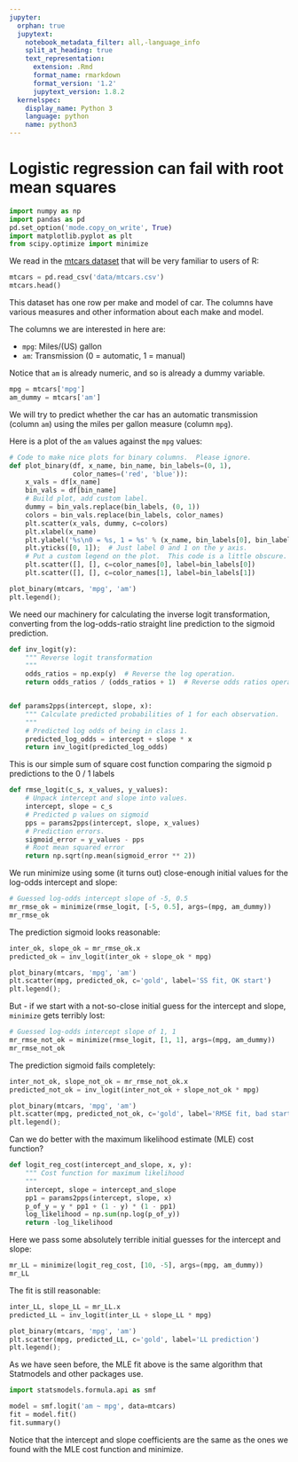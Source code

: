 ```yaml
---
jupyter:
  orphan: true
  jupytext:
    notebook_metadata_filter: all,-language_info
    split_at_heading: true
    text_representation:
      extension: .Rmd
      format_name: rmarkdown
      format_version: '1.2'
      jupytext_version: 1.8.2
  kernelspec:
    display_name: Python 3
    language: python
    name: python3
---
```


# Logistic regression can fail with root mean squares

```python
import numpy as np
import pandas as pd
pd.set_option('mode.copy_on_write', True)
import matplotlib.pyplot as plt
from scipy.optimize import minimize
```

We read in the [mtcars
dataset](https://www.rdocumentation.org/packages/datasets/versions/3.6.2/topics/mtcars)
that will be very familiar to users of R:

```python
mtcars = pd.read_csv('data/mtcars.csv')
mtcars.head()
```

This dataset has one row per make and model of car.  The columns have various
measures and other information about each make and model.

The columns we are interested in here are:

* `mpg`: Miles/(US) gallon
* `am`: Transmission (0 = automatic, 1 = manual)

Notice that `am` is already numeric, and so is already a dummy variable.

```python
mpg = mtcars['mpg']
am_dummy = mtcars['am']
```

We will try to predict whether the car has an automatic transmission (column
`am`) using the miles per gallon measure (column `mpg`).

Here is a plot of the `am` values against the `mpg` values:

```python
# Code to make nice plots for binary columns.  Please ignore.
def plot_binary(df, x_name, bin_name, bin_labels=(0, 1),
                color_names=('red', 'blue')):
    x_vals = df[x_name]
    bin_vals = df[bin_name]
    # Build plot, add custom label.
    dummy = bin_vals.replace(bin_labels, (0, 1))
    colors = bin_vals.replace(bin_labels, color_names)
    plt.scatter(x_vals, dummy, c=colors)
    plt.xlabel(x_name)
    plt.ylabel('%s\n0 = %s, 1 = %s' % (x_name, bin_labels[0], bin_labels[1]))
    plt.yticks([0, 1]);  # Just label 0 and 1 on the y axis.
    # Put a custom legend on the plot.  This code is a little obscure.
    plt.scatter([], [], c=color_names[0], label=bin_labels[0])
    plt.scatter([], [], c=color_names[1], label=bin_labels[1])
```

```python
plot_binary(mtcars, 'mpg', 'am')
plt.legend();
```

We need our machinery for calculating the inverse logit transformation,
converting from the log-odds-ratio straight line prediction to the sigmoid
prediction.

```python
def inv_logit(y):
    """ Reverse logit transformation
    """
    odds_ratios = np.exp(y)  # Reverse the log operation.
    return odds_ratios / (odds_ratios + 1)  # Reverse odds ratios operation.


def params2pps(intercept, slope, x):
    """ Calculate predicted probabilities of 1 for each observation.
    """
    # Predicted log odds of being in class 1.
    predicted_log_odds = intercept + slope * x
    return inv_logit(predicted_log_odds)
```

This is our simple sum of square cost function comparing the sigmoid p
predictions to the 0 / 1 labels

```python
def rmse_logit(c_s, x_values, y_values):
    # Unpack intercept and slope into values.
    intercept, slope = c_s
    # Predicted p values on sigmoid
    pps = params2pps(intercept, slope, x_values)
    # Prediction errors.
    sigmoid_error = y_values - pps
    # Root mean squared error
    return np.sqrt(np.mean(sigmoid_error ** 2))
```

We run minimize using some (it turns out) close-enough initial values for the
log-odds intercept and slope:

```python
# Guessed log-odds intercept slope of -5, 0.5
mr_rmse_ok = minimize(rmse_logit, [-5, 0.5], args=(mpg, am_dummy))
mr_rmse_ok
```

The prediction sigmoid looks reasonable:

```python
inter_ok, slope_ok = mr_rmse_ok.x
predicted_ok = inv_logit(inter_ok + slope_ok * mpg)
```

```python
plot_binary(mtcars, 'mpg', 'am')
plt.scatter(mpg, predicted_ok, c='gold', label='SS fit, OK start')
plt.legend();
```

But - if we start with a not-so-close initial guess for the intercept and
slope, `minimize` gets terribly lost:

```python
# Guessed log-odds intercept slope of 1, 1
mr_rmse_not_ok = minimize(rmse_logit, [1, 1], args=(mpg, am_dummy))
mr_rmse_not_ok
```

The prediction sigmoid fails completely:

```python
inter_not_ok, slope_not_ok = mr_rmse_not_ok.x
predicted_not_ok = inv_logit(inter_not_ok + slope_not_ok * mpg)
```

```python
plot_binary(mtcars, 'mpg', 'am')
plt.scatter(mpg, predicted_not_ok, c='gold', label='RMSE fit, bad start')
plt.legend();
```

Can we do better with the maximum likelihood estimate (MLE) cost function?

```python
def logit_reg_cost(intercept_and_slope, x, y):
    """ Cost function for maximum likelihood
    """
    intercept, slope = intercept_and_slope
    pp1 = params2pps(intercept, slope, x)
    p_of_y = y * pp1 + (1 - y) * (1 - pp1)
    log_likelihood = np.sum(np.log(p_of_y))
    return -log_likelihood
```

Here we pass some absolutely terrible initial guesses for the intercept and slope:

```python
mr_LL = minimize(logit_reg_cost, [10, -5], args=(mpg, am_dummy))
mr_LL
```

The fit is still reasonable:

```python
inter_LL, slope_LL = mr_LL.x
predicted_LL = inv_logit(inter_LL + slope_LL * mpg)
```

```python
plot_binary(mtcars, 'mpg', 'am')
plt.scatter(mpg, predicted_LL, c='gold', label='LL prediction')
plt.legend();
```

As we have seen before, the MLE fit above is the same algorithm that
Statmodels and other packages use.

```python
import statsmodels.formula.api as smf
```

```python
model = smf.logit('am ~ mpg', data=mtcars)
fit = model.fit()
fit.summary()
```

Notice that the intercept and slope coefficients are the same as the ones we
found with the MLE cost function and minimize.
